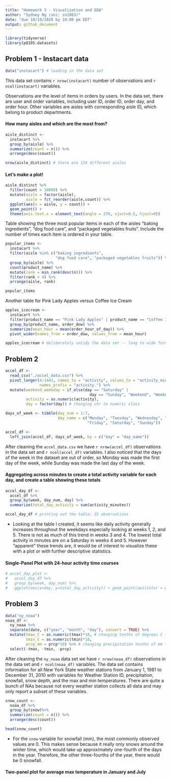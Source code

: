 ```yaml
---
title: "Homework 3 - Visualization and EDA"
author: "Sydney Ng (uni: sn2863)"
date: "due 10/10/2020 by 10:00 pm EDT"
output: github_document
---
```


```r
library(tidyverse)
library(p8105.datasets)
```

## Problem 1 - Instacart data
```r
data("instacart") # loading in the data set
```

This data set contains `r nrow(instacart)` number of observations and `r ncol(instacart)` variables.

Observations are the level of items in orders by users. In the data set, there are user and order variables, including user ID, order ID, order day, and order hour. Other variables are aisles with corresponding aisle ID, which belong to product departments.

#### How many aisles and which are the most from?
```r
aisle_distinct <- 
  instacart %>%
  group_by(aisle) %>%
  summarize(count = n()) %>%
  arrange(desc(count))

nrow(aisle_distinct) # there are 134 different aisles
```

#### Let's make a plot!
```r
aisle_distinct %>%
  filter(count > 10000) %>%
  mutate(aisle = factor(aisle),
         aisle = fct_reorder(aisle,count)) %>%
  ggplot(aes(x = aisle, y = count)) + 
  geom_point() +
  theme(axis.text.x = element_text(angle = 270, vjust=0.5, hjust=0))
```

Table showing the three most popular items in each of the aisles "baking ingredients", "dog food care", and "packaged vegetables fruits". Include the number of times each item is ordered in your table.

```r
popular_items <-
  instacart %>%
  filter(aisle %in% c("baking ingredients", 
                      "dog food care", "packaged vegetables fruits")) %>%
  group_by(aisle) %>%
  count(product_name) %>%
  mutate(rank = min_rank(desc(n))) %>%
  filter(rank < 4) %>%
  arrange(aisle, rank)

popular_items
```

Another table for Pink Lady Apples versus Coffee Ice Cream
```r
apples_icecream <-
  instacart %>%
  filter(product_name == "Pink Lady Apples" | product_name == "Coffee Ice Cream") %>%
  group_by(product_name, order_dow) %>%
  summarize(mean_hour = mean(order_hour_of_day)) %>%
  pivot_wider(names_from = order_dow, values_from = mean_hour)

apples_icecream # deliberately untidy the data set -- long to wide format
```



## Problem 2
```r
accel_df <- 
  read_csv("./accel_data.csv") %>%
  pivot_longer(4:1443, names_to = "activity", values_to = "activity_minutes",
               names_prefix = "activity.") %>%
  mutate(weekend_weekday = if_else(day == "Saturday" | 
                                     day == "Sunday", "Weekend", "Weekday"),
         activity = as.numeric(activity),
         day = factor(day)) # changing chr to numeric class

days_of_week <- tibble(day_num = 1:7,
                       day_name = c("Monday", "Tuesday", "Wednesday", "Thursday",
                                    "Friday", "Saturday", "Sunday"))

accel_df <-
  left_join(accel_df, days_of_week, by = c("day" = "day_name"))
```

After cleaning the `accel_data.csv` we have `r nrow(accel_df)` observations in the data set and `r ncol(accel_df)` variables. I also noticed that the days of the week in the dataset are out of order, so Monday was made the first day of the week, while Sunday was made the last day of the week.

#### Aggregating across minutes to create a total activity variable for each day, and create a table showing these totals

```r
accel_day_df <-
  accel_df %>%
  group_by(week, day_num, day) %>%
  summarize(total_day_activity = sum(activity_minutes))

accel_day_df # printing out the table; 35 observations
```

* Looking at the table I created, it seems like daily activity generally increases throughout the weekdays especially looking at weeks 1, 2, and 5. There is not as much of this trend in weeks 3 and 4. The lowest total activity in minutes are on a Saturday in weeks 4 and 5. However "apparent" these trends are, it would be of interest to visualize these with a plot or with further descriptive statistics.

#### Single-Panel Plot with 24-hour activity time courses
```r
# accel_day_plot <-
#   accel_day_df %>%
#   group_by(week, day_num) %>%
#   ggplot(aes(x=day, y=total_day_activity)) + geom_point(aes(color = week))
```



## Problem 3
```r
data("ny_noaa")
noaa_df <-
  ny_noaa %>%
  separate(date, c("year", "month", "day"), convert = TRUE) %>%
  mutate(tmax_C = as.numeric(tmax)*10, # changing tenths of degrees C to degrees C
         tmin_C = as.numeric(tmin)*10,
         prcp_mm = prcp*10) %>% # changing precipitation tenths of mm to mm
  select(-tmax, -tmin, -prcp)
```

After cleaning the `ny_noaa` data set we have `r nrow(noaa_df)` observations in the data set and `r ncol(noaa_df)` variables. The data set contains information for all New York State weather stations from January 1, 1981 to December 31, 2010 with variables for Weather Station ID, precipitation, snowfall, snow depth, and the max and min temperatures. There are quite a bunch of NAs because not every weather station collects all data and may only report a subset of these variables.

```r
snow_count <-
  noaa_df %>%
  group_by(snow)%>%
  summarize(count = n()) %>%
  arrange(desc(count))

head(snow_count)
```

* For the `snow` variable for snowfall (mm), the most commonly observed values are 0. This makes sense because it really only snows around the winter time, which would take up approximately one-fourth of the days in the year. Therefore, the other three-fourths of the year, there would be 0 snowfall.

#### Two-panel plot for average max temperature in January and July
```r

```


